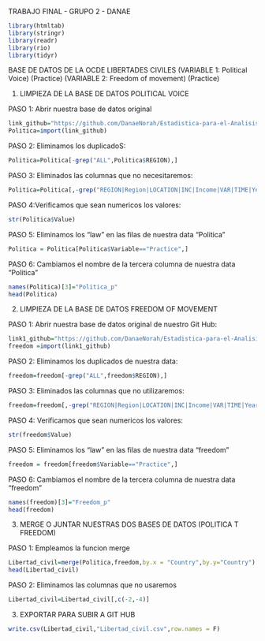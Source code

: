 
TRABAJO FINAL - GRUPO 2 - DANAE

```r
library(htmltab)
library(stringr) 
library(readr)
library(rio)
library(tidyr)
```

BASE DE DATOS DE LA OCDE LIBERTADES CIVILES 
(VARIABLE 1: Political Voice) (Practice)
(VARIABLE 2: Freedom of movement) (Practice)


1. LIMPIEZA DE LA BASE DE DATOS POLITICAL VOICE

PASO 1: Abrir nuestra base de datos original
```r
link_github="https://github.com/DanaeNorah/Estadistica-para-el-Analisis-Politico-2-/raw/master/Political_voice_(original).csv"
Politica=import(link_github)


```

PASO 2: Eliminamos los duplicadoS:
```r
Politica=Politica[-grep("ALL",Politica$REGION),]

```

PASO 3: Eliminados las columnas que no necesitaremos:
```r
Politica=Politica[,-grep("REGION|Region|LOCATION|INC|Income|VAR|TIME|Year|Flags|Flag Codes",names(Politica))]

```

PASO 4:Verificamos que sean numericos los valores:
```r
str(Politica$Value)
```
PASO 5: Eliminamos los "law" en las filas de nuestra data "Politica" 
```r
Politica = Politica[Politica$Variable=="Practice",]

```

PASO 6: Cambiamos el nombre de la tercera columna de nuestra data "Politica"
```r
names(Politica)[3]="Politica_p"
head(Politica)
```


2. LIMPIEZA DE LA BASE DE DATOS FREEDOM OF MOVEMENT

PASO 1: Abrir nuestra base de datos original de nuestro Git Hub:
```r
link1_github="https://github.com/DanaeNorah/Estadistica-para-el-Analisis-Politico-2-/raw/master/Freedom%20_(original).csv"
freedom =import(link1_github)
```

PASO 2: Eliminamos los duplicados de nuestra data:
```r
freedom=freedom[-grep("ALL",freedom$REGION),]

```

PASO 3: Eliminados las columnas que no utilizaremos:
```r
freedom=freedom[,-grep("REGION|Region|LOCATION|INC|Income|VAR|TIME|Year|Flags|Flag Codes",names(freedom))]

```

PASO 4: Verificamos que sean numericos los valores:
```r
str(freedom$Value)
```

PASO 5: Eliminamos los "law" en las filas de nuestra data "freedom"
```r
freedom = freedom[freedom$Variable=="Practice",]
```

PASO 6: Cambiamos el nombre de la tercera columna de nuestra data "freedom"
```r
names(freedom)[3]="Freedom_p"
head(freedom)
```

3. MERGE O JUNTAR NUESTRAS DOS BASES DE DATOS (POLITICA T FREEDOM)

PASO 1: Empleamos la funcion merge
```r
Libertad_civil=merge(Politica,freedom,by.x = "Country",by.y="Country")
head(Libertad_civil)
```
PASO 2: Eliminamos las columnas que no usaremos

```r
Libertad_civil=Libertad_civil[,c(-2,-4)]
```

3. EXPORTAR PARA SUBIR A GIT HUB

```r
write.csv(Libertad_civil,"Libertad_civil.csv",row.names = F)
```



